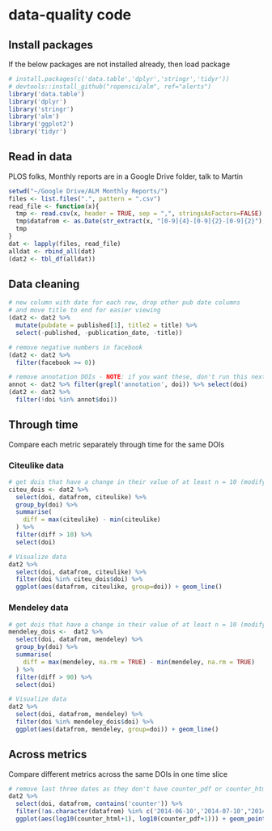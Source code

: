 data-quality code
========================================================

## Install packages 

If the below packages are not installed already, then load package

```r
# install.packages(c('data.table','dplyr','stringr','tidyr'))
# devtools::install_github("ropensci/alm", ref="alerts")
library('data.table')
library('dplyr')
library('stringr')
library('alm')
library('ggplot2')
library('tidyr')
```

## Read in data

PLOS folks, Monthly reports are in a Google Drive folder, talk to Martin

```r
setwd("~/Google Drive/ALM Monthly Reports/")
files <- list.files(".", pattern = ".csv")
read_file <- function(x){
  tmp <- read.csv(x, header = TRUE, sep = ",", stringsAsFactors=FALSE)
  tmp$datafrom <- as.Date(str_extract(x, "[0-9]{4}-[0-9]{2}-[0-9]{2}"), "%Y-%m-%d")
  tmp
}
dat <- lapply(files, read_file)
alldat <- rbind_all(dat)
(dat2 <- tbl_df(alldat))
```

## Data cleaning

```r
# new column with date for each row, drop other pub date columns
# and move title to end for easier viewing
(dat2 <- dat2 %>%
  mutate(pubdate = published[1], title2 = title) %>%
  select(-published, -publication_date, -title))

# remove negative numbers in facebook
(dat2 <- dat2 %>%
  filter(facebook >= 0))

# remove annotation DOIs - NOTE: if you want these, don't run this next few lines of code
annot <- dat2 %>% filter(grepl('annotation', doi)) %>% select(doi)
(dat2 <- dat2 %>% 
  filter(!doi %in% annot$doi))
```

## Through time

Compare each metric separately through time for the same DOIs

### Citeulike data

```r
# get dois that have a change in their value of at least n = 10 (modify)  
citeu_dois <- dat2 %>% 
  select(doi, datafrom, citeulike) %>% 
  group_by(doi) %>% 
  summarise(
    diff = max(citeulike) - min(citeulike)
  ) %>% 
  filter(diff > 10) %>% 
  select(doi)

# Visualize data
dat2 %>% 
  select(doi, datafrom, citeulike) %>% 
  filter(doi %in% citeu_dois$doi) %>% 
  ggplot(aes(datafrom, citeulike, group=doi)) + geom_line()
```

### Mendeley data

```r
# get dois that have a change in their value of at least n = 10 (modify)
mendeley_dois <-  dat2 %>% 
  select(doi, datafrom, mendeley) %>%
  group_by(doi) %>% 
  summarise(
    diff = max(mendeley, na.rm = TRUE) - min(mendeley, na.rm = TRUE)
  ) %>% 
  filter(diff > 90) %>%
  select(doi)

# Visualize data
dat2 %>%
  select(doi, datafrom, mendeley) %>%
  filter(doi %in% mendeley_dois$doi) %>% 
  ggplot(aes(datafrom, mendeley, group=doi)) + geom_line()
```

## Across metrics

Compare different metrics across the same DOIs in one time slice

```r
# remove last three dates as they don't have counter_pdf or counter_html data
dat2 %>% 
  select(doi, datafrom, contains('counter')) %>% 
  filter(!as.character(datafrom) %in% c('2014-06-10','2014-07-10',"2014-08-10")) %>%
  ggplot(aes(log10(counter_html+1), log10(counter_pdf+1))) + geom_point() + facet_wrap(~ datafrom)
```
